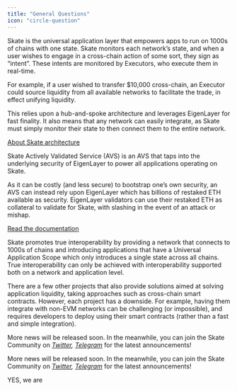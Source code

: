 ```yaml
---
title: "General Questions"
icon: "circle-question"
---
```


<AccordionGroup>
  <Accordion title="1. What is Skate?">
Skate is the universal application layer that empowers apps to run on 1000s of chains with one state. Skate monitors each network’s state, and when a user wishes to engage in a cross-chain action of some sort, they sign as “intent”. These intents are monitored by Executors, who execute them in real-time.

For example, if a user wished to transfer $10,000 cross-chain, an Executor could source liquidity from all available networks to facilitate the trade, in effect unifying liquidity.

This relies upon a hub-and-spoke architecture and leverages EigenLayer for fast finality. It also means that any network can easily integrate, as Skate must simply monitor their state to then connect them to the entire network.

[About Skate architecture](/main/architecture/skate)

  </Accordion>
  <Accordion title="2. What is Skate AVS?">
Skate Actively Validated Service (AVS) is an AVS that taps into the underlying security of EigenLayer to power all applications operating on Skate.

As it can be costly (and less secure) to bootstrap one’s own security, an AVS can instead rely upon EigenLayer which has billions of restaked ETH available as security. EigenLayer validators can use their restaked ETH as collateral to validate for Skate, with slashing in the event of an attack or mishap.

[Read the documentation](/main/architecture/avs)

  </Accordion>

  <Accordion title="3. How is Skate different from other chains?">
Skate promotes true interoperability by providing a network that connects to 1000s of chains and introducing applications that have a Universal Application Scope which only introduces a single state across all chains. True interoperability can only be achieved with interoperability supported both on a network and application level.

There are a few other projects that also provide solutions aimed at solving application liquidity, taking approaches such as cross-chain smart contracts. However, each project has a downside. For example, having them integrate with non-EVM networks can be challenging (or impossible), and requires developers to deploy using their smart contracts (rather than a fast and simple integration).

More news will be released soon. In the meanwhile, you can join the Skate Community on [_Twitter_](https://twitter.com/skate\_chain)_,_ [_Telegram_](https://t.me/skatechain) for the latest announcements!

  </Accordion>

  <Accordion title="4. When is Skate's mainnet launch?">

More news will be released soon. In the meanwhile, you can join the Skate Community on [_Twitter_](https://twitter.com/skate\_chain)_,_ [_Telegram_](https://t.me/skatechain) for the latest announcements!

  </Accordion>

  <Accordion title="5. Is Skate the coolest execution layer?">
    YES, we are

  </Accordion>

</AccordionGroup>
